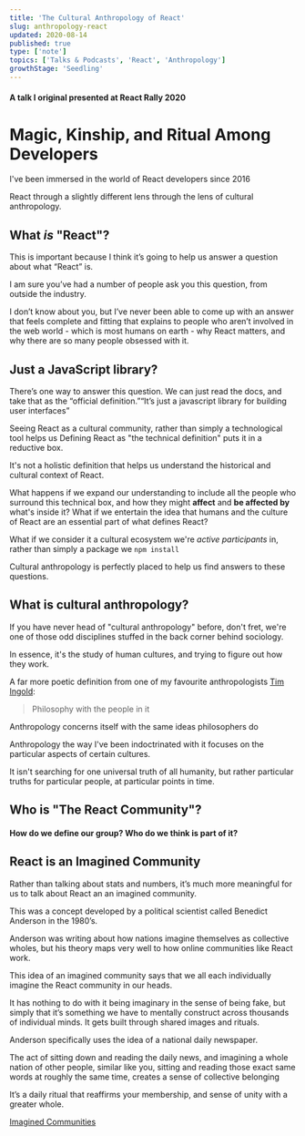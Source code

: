 ```yaml
---
title: 'The Cultural Anthropology of React'
slug: anthropology-react
updated: 2020-08-14
published: true
type: ['note']
topics: ['Talks & Podcasts', 'React', 'Anthropology']
growthStage: 'Seedling'
---
```


#### A talk I original presented at React Rally 2020

# Magic, Kinship, and Ritual Among Developers

I've been immersed in the world of React developers since 2016

React through a slightly different lens through the lens of cultural anthropology. 

## What _is_ "React"?

This is important because I think it’s going to help us answer a question about what “React” is.

I am sure you’ve had a number of people ask you this question, from outside the industry.

I don’t know about you, but I’ve never been able to come up with an answer that feels complete and fitting that explains to people who aren’t involved in the web world - which is most humans on earth - why React matters, and why there are so many people obsessed with it.

## Just a JavaScript library?

There’s one way to answer this question. We can just read the docs, and take that as the “official definition.”“It’s just a javascript library for building user interfaces”


Seeing React as a cultural community, rather than simply a technological tool helps us 
Defining React as "the technical definition" puts it in a reductive box.

It's not a holistic definition that helps us understand the historical and cultural context of React.

What happens if we expand our understanding to include all the people who surround this technical box, and how they might __affect__ and __be affected by__ what's inside it? What if we entertain the idea that humans and the culture of React are an essential part of what defines React?

What if we consider it a cultural ecosystem we're _active participants_ in, rather than simply a package we `npm install`

Cultural anthropology is perfectly placed to help us find answers to these questions. 

## What is cultural anthropology?

If you have never head of "cultural anthropology" before, don't fret, we're one of those odd disciplines stuffed in the back corner behind sociology.

In essence, it's the study of human cultures, and trying to figure out how they work.

A far more poetic definition from one of my favourite anthropologists [Tim Ingold]():

> Philosophy with the people in it

Anthropology concerns itself with the same ideas philosophers do 

Anthropology the way I've been indoctrinated with it focuses on the particular aspects of certain cultures.

It isn't searching for one universal truth of all humanity, but rather particular truths for particular people, at particular points in time.

## Who is "The React Community"?

#### How do we define our group? Who do we think is part of it?

## React is an Imagined Community

Rather than talking about stats and numbers, it’s much more meaningful for us to talk about React an an imagined community.

This was a concept developed by a political scientist called Benedict Anderson in the 1980’s.

Anderson was writing about how nations imagine themselves as collective wholes, but his theory maps very well to how online communities like React work.

This idea of an imagined community says that we all each individually imagine the React community in our heads.

It has nothing to do with it being imaginary in the sense of being fake, but simply that it’s something we have to mentally construct across thousands of individual minds. It gets built through shared images and rituals.

Anderson specifically uses the idea of a national daily newspaper.

The act of sitting down and reading the daily news, and imagining a whole nation of other people, similar like you, sitting and reading those exact same words at roughly the same time, creates a sense of collective belonging

It’s a daily ritual that reaffirms your membership, and sense of unity with a greater whole.

[Imagined Communities](http://maggieappleton.com/imaged-communities)

